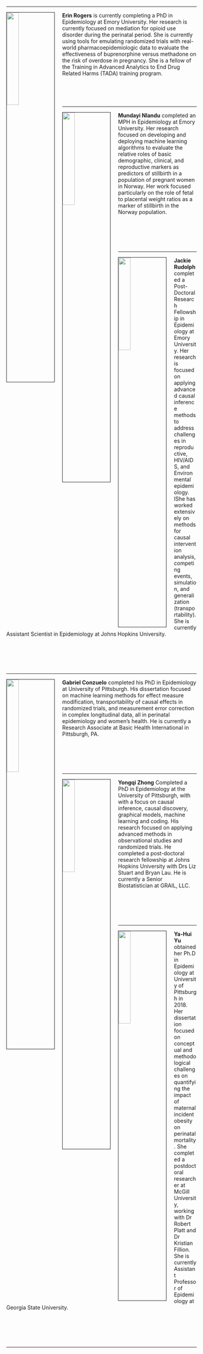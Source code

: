 
<br>
<br>
<br>

---

<img src="figures/Rogers2.jpg" style="width:25%; border:1px solid; margin-right: 20px" align="left">

**Erin Rogers** is currently completing a PhD in Epidemiology at Emory University. Her research is currently focused on mediation for opioid use disorder during the perinatal period. She is currently using tools for emulating randomized trials with real-world pharmacoepidemiologic data to evaluate the effectiveness of buprenorphine versus methadone on the risk of overdose in pregnancy. She is a fellow of the Training in Advanced Analytics to End Drug Related Harms (TADA) training program.

<br>
<br>
<br>


---

<img src="figures/Nlandu2.jpg" style="width:25%; border:1px solid; margin-right: 20px" align="left">

**Mundayi Nlandu** completed an MPH in Epidemiology at Emory University. Her research focused on developing and deploying machine learning algorithms to evaluate the relative roles of basic demographic, clinical, and reproductive markers as predictors of stillbirth in a population of pregnant women in Norway. Her work focused particularly on the role of fetal to placental weight ratios as a marker of stillbirth in the Norway population.

<br>
<br>
<br>
<br>


---

<img src="figures/Rudolph.jpg" style="width:25%; border:1px solid; margin-right: 20px" align="left">

**Jackie Rudolph** completed a Post-Doctoral Research Fellowship in Epidemiology at Emory University. Her research is focused on applying advanced causal inference methods to address challenges in reproductive, HIV/AIDS, and Environmental epidemiology. IShe has worked extensively on methods for causal intervention analysis, competing events, simulation, and generalization (transportability). She is currently Assistant Scientist in Epidemiology at Johns Hopkins University.

<br>
<br>
<br>
<br>

---

<img src="figures/conzuelo.jpeg" style="width:25%; border:1px solid; margin-right: 20px" align="left">

**Gabriel Conzuelo** completed his PhD in Epidemiology at University of Pittsburgh. His dissertation focused on machine learning methods for effect measure modification, transportability of causal effects in randomized trials, and measurement error correction in complex longitudinal data, all in perinatal epidemiology and women's health. He is currently a Research Associate at Basic Health International in Pittsburgh, PA.

<br>
<br>
<br>
<br>

---

<img src="figures/zhong.jpg" style="width:25%; border:1px solid; margin-right: 20px" align="left">

**Yongqi Zhong** Completed a PhD in Epidemiology at the University of Pittsburgh, with with a focus on causal inference, causal discovery, graphical models, machine learning and coding. His research focused on applying advanced methods in observational studies and randomized trials. He completed a post-doctoral research fellowship at Johns Hopkins University with Drs Liz Stuart and Bryan Lau. He is currently a Senior Biostatistician at GRAIL, LLC.

<br>
<br>
<br>
<br>

---

<img src="figures/yu.jpg" style="width:25%; border:1px solid; margin-right: 20px" align="left">

**Ya-Hui Yu** obtained her Ph.D in Epidemiology at University of Pittsburgh in 2018. Her dissertation focused on conceptual and methodological challenges on quantifying the impact of maternal incident obesity on perinatal mortality. She completed a postdoctoral researcher at McGill University, working with Dr Robert Platt and Dr Kristian Fillion. She is currently Assistant Professor of Epidemiology at Georgia State University.

<br>
<br>
<br>
<br>


---